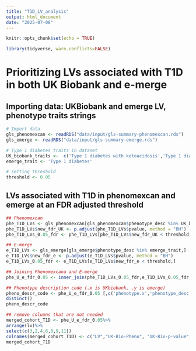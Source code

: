 ```yaml
---
title: "T1D_LV_analysis"
output: html_document
date: "2025-07-08"
---
```


```r
knitr::opts_chunk$set(echo = TRUE)

library(tidyverse, warn.conflicts=FALSE)
```


# Prioritizing LVs associated with T1D in both UK Biobank and e-merge

## Importing data: UKBiobank and emerge LV, phenotype traits strings
```r
# Import data
gls_phenomexcan <- readRDS("data/input/gls-summary-phenomexcan.rds")
gls_emerge <- readRDS("data/input/gls-summary-emerge.rds")

# Type 1 diabetes traits in dataset 
UK_biobank_traits <-  c('Type 1 diabetes with ketoacidosis','Type 1 diabetes', 'Non-cancer illness code, self-reported: type 1 diabetes', 'Type 1 diabetes without complications','Type 1 diabetes with ophthalmic complications')
emerge_trait <- 'Type 1 diabetes'

# setting threshold 
threshold <- 0.05
```


## LVs associated with T1D in phenomexcan and emerge at an FDR adjusted threshold
```R
## Phenomexcan
phe_T1D_LVs <- gls_phenomexcan[gls_phenomexcan$phenotype_desc %in% UK_biobank_traits,]
phe_T1D_LVs$new_fdr_UK <- p.adjust(phe_T1D_LVs$pvalue, method = "BH")
phe_T1D_LVs_0.05_fdr <- phe_T1D_LVs[phe_T1D_LVs$new_fdr_UK < threshold,]

## E-merge
e_T1D_LVs <- gls_emerge[gls_emerge$phenotype_desc %in% emerge_trait,]
e_T1D_LVs$new_fdr_e <- p.adjust(e_T1D_LVs$pvalue, method = "BH")
e_T1D_LVs_0.05_fdr <- e_T1D_LVs[e_T1D_LVs$new_fdr_e < threshold,]

## Joining Phenomexcana and E-merge
phe_U_e_fdr_0.05 <- inner_join(phe_T1D_LVs_0.05_fdr,e_T1D_LVs_0.05_fdr, by = "lv")

## Phenotype description code (.x is UKbiobank, .y is emerge)
pheno_descr_code <- phe_U_e_fdr_0.05 [,c('phenotype.x','phenotype_desc.x','phenotype.y','phenotype_desc.y')]%>%
distinct()
pheno_descr_code

## remove columns that are not needed
merged_cohort_T1D <- phe_U_e_fdr_0.05%>%
arrange(lv)%>%
select(c(3,2,4,6,8,9,11))
colnames(merged_cohort_T1D) <- c("LV","UK-Bio-Pheno", "UK-Bio-p-value","UK_Bio_fdr","emerge-pheno","emerge-p-value","emerge-fdr")
merged_cohort_T1D
```
